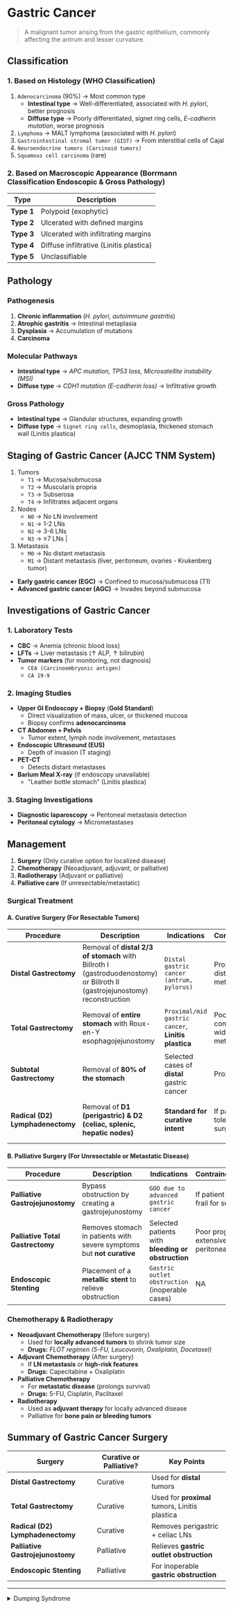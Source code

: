 # Gastric Cancer

> A malignant tumor arising from the gastric epithelium, commonly affecting the antrum and lesser curvature.

## Classification

### 1. Based on Histology (WHO Classification)

1. `Adenocarcinoma` (90%) → Most common type
   - **Intestinal type** → Well-differentiated, associated with _H. pylori_, better prognosis
   - **Diffuse type** → Poorly differentiated, signet ring cells, _E-cadherin mutation_, worse prognosis
1. `Lymphoma` → MALT lymphoma (associated with _H. pylori_)
1. `Gastrointestinal stromal tumor (GIST)` → From interstitial cells of Cajal
1. `Neuroendocrine tumors (Carcinoid tumors)`
1. `Squamous cell carcinoma` (rare)

### 2. Based on Macroscopic Appearance (Borrmann Classification Endoscopic & Gross Pathology)

| Type       | Description                             |
| ---------- | --------------------------------------- |
| **Type 1** | Polypoid (exophytic)                    |
| **Type 2** | Ulcerated with defined margins          |
| **Type 3** | Ulcerated with infiltrating margins     |
| **Type 4** | Diffuse infiltrative (Linitis plastica) |
| **Type 5** | Unclassifiable                          |

## Pathology

### Pathogenesis

1. **Chronic inflammation** (_H. pylori, autoimmune gastritis_)
2. **Atrophic gastritis** → Intestinal metaplasia
3. **Dysplasia** → Accumulation of mutations
4. **Carcinoma**

### Molecular Pathways

- **Intestinal type** → _APC mutation, TP53 loss, Microsatellite instability (MSI)_
- **Diffuse type** → _CDH1 mutation (E-cadherin loss)_ → Infiltrative growth

### Gross Pathology

- **Intestinal type** → Glandular structures, expanding growth
- **Diffuse type** → `Signet ring cells`, desmoplasia, thickened stomach wall (Linitis plastica)

## Staging of Gastric Cancer (AJCC TNM System)

1. Tumors
   - `T1` → Mucosa/submucosa
   - `T2` → Muscularis propria
   - `T3` → Subserosa
   - `T4` → Infiltrates adjacent organs
1. Nodes
   - `N0` → No LN involvement
   - `N1` → 1-2 LNs
   - `N2` → 3-6 LNs
   - `N3` → ≥7 LNs |
1. Metastasis
   - `M0` → No distant metastasis
   - `M1` → Distant metastasis (liver, peritoneum, ovaries - Krukenberg tumor)

- **Early gastric cancer (EGC)** → Confined to mucosa/submucosa (T1)
- **Advanced gastric cancer (AGC)** → Invades beyond submucosa

## Investigations of Gastric Cancer

### 1. Laboratory Tests

- **CBC** → Anemia (chronic blood loss)
- **LFTs** → Liver metastasis (↑ ALP, ↑ bilirubin)
- **Tumor markers** (for monitoring, not diagnosis)
  - `CEA (Carcinoembryonic antigen)`
  - `CA 19-9`

### 2. Imaging Studies

- **Upper GI Endoscopy + Biopsy** (**Gold Standard**)
  - Direct visualization of mass, ulcer, or thickened mucosa
  - Biopsy confirms **adenocarcinoma**
- **CT Abdomen + Pelvis**
  - Tumor extent, lymph node involvement, metastases
- **Endoscopic Ultrasound (EUS)**
  - Depth of invasion (T staging)
- **PET-CT**
  - Detects distant metastases
- **Barium Meal X-ray** (if endoscopy unavailable)
  - "Leather bottle stomach" (Linitis plastica)

### 3. Staging Investigations

- **Diagnostic laparoscopy** → Peritoneal metastasis detection
- **Peritoneal cytology** → Micrometastases

## Management

1. **Surgery** (Only curative option for localized disease)
1. **Chemotherapy** (Neoadjuvant, adjuvant, or palliative)
1. **Radiotherapy** (Adjuvant or palliative)
1. **Palliative care** (If unresectable/metastatic)

### Surgical Treatment

#### A. Curative Surgery (For Resectable Tumors)

| Procedure                        | Description                                                                                                                 | Indications                                         | Contraindications                             | Complications                                           |
| -------------------------------- | --------------------------------------------------------------------------------------------------------------------------- | --------------------------------------------------- | --------------------------------------------- | ------------------------------------------------------- |
| **Distal Gastrectomy**           | Removal of **distal 2/3 of stomach** with Billroth I (gastroduodenostomy) or Billroth II (gastrojejunostomy) reconstruction | `Distal gastric cancer (antrum, pylorus)`           | Proximal tumors, distant metastases           | Dumping syndrome, bile reflux, anastomotic leak         |
| **Total Gastrectomy**            | Removal of **entire stomach** with Roux-en-Y esophagojejunostomy                                                            | `Proximal/mid gastric cancer`, **Linitis plastica** | Poor general condition, widespread metastases | Nutritional deficiencies, anastomotic leak, esophagitis |
| **Subtotal Gastrectomy**         | Removal of **80% of the stomach**                                                                                           | Selected cases of **distal** gastric cancer         | Proximal tumors                               | Similar to distal gastrectomy                           |
| **Radical (D2) Lymphadenectomy** | Removal of **D1 (perigastric) & D2 (celiac, splenic, hepatic nodes)**                                                       | **Standard for curative intent**                    | If patient cannot tolerate extensive surgery  | Increased surgical risk (bleeding, pancreatic injury)   |

#### B. Palliative Surgery (For Unresectable or Metastatic Disease)

| Procedure                        | Description                                                           | Indications                                        | Contraindications                           | Complications                              |
| -------------------------------- | --------------------------------------------------------------------- | -------------------------------------------------- | ------------------------------------------- | ------------------------------------------ |
| **Palliative Gastrojejunostomy** | Bypass obstruction by creating a gastrojejunostomy                    | `GOO due to advanced gastric cancer`               | If patient is too frail for surgery         | Anastomotic leak, delayed gastric emptying |
| **Palliative Total Gastrectomy** | Removes stomach in patients with severe symptoms but **not curative** | Selected patients with **bleeding or obstruction** | Poor prognosis, extensive peritoneal spread | Similar to total gastrectomy               |
| **Endoscopic Stenting**          | Placement of a **metallic stent** to relieve obstruction              | `Gastric outlet obstruction` (inoperable cases)    | NA                                          | Stent migration, occlusion                 |

### Chemotherapy & Radiotherapy

- **Neoadjuvant Chemotherapy** (Before surgery)
  - Used for **locally advanced tumors** to shrink tumor size
  - **Drugs:** _FLOT regimen (5-FU, Leucovorin, Oxaliplatin, Docetaxel)_
- **Adjuvant Chemotherapy** (After surgery)
  - If **LN metastasis** or **high-risk features**
  - **Drugs:** Capecitabine + Oxaliplatin
- **Palliative Chemotherapy**
  - For **metastatic disease** (prolongs survival)
  - **Drugs:** 5-FU, Cisplatin, Paclitaxel
- **Radiotherapy**
  - Used as **adjuvant therapy** for locally advanced disease
  - Palliative for **bone pain or bleeding tumors**

## Summary of Gastric Cancer Surgery

| Surgery                          | Curative or Palliative? | Key Points                                     |
| -------------------------------- | ----------------------- | ---------------------------------------------- |
| **Distal Gastrectomy**           | Curative                | Used for **distal** tumors                     |
| **Total Gastrectomy**            | Curative                | Used for **proximal** tumors, Linitis plastica |
| **Radical (D2) Lymphadenectomy** | Curative                | Removes perigastric + celiac LNs               |
| **Palliative Gastrojejunostomy** | Palliative              | Relieves **gastric outlet obstruction**        |
| **Endoscopic Stenting**          | Palliative              | For inoperable **gastric obstruction**         |

---

<details>
<summary>Dumping Syndrome</summary>

> A condition that occurs when food moves too quickly from the stomach to the small intestine, leading to rapid gastric emptying. It is a common complication after gastrectomy or gastric bypass surgery.

1. Early Dumping Syndrome (Within 30 minutes of eating)
   - Cause: Rapid influx of hyperosmolar food into the small intestine → Fluid shift from plasma to intestines → Hypovolemia and gut hormone release
   - Symptoms: Abdominal pain, bloating, Diarrhea, Tachycardia, palpitations, Sweating, dizziness
1. Late Dumping Syndrome (1-3 hours after eating)
   - Cause: Rapid glucose absorption → Excessive insulin release → Reactive hypoglycemia
   - Symptoms: Weakness, fatigue, Sweating, tremors, Confusion, syncope

</details>
